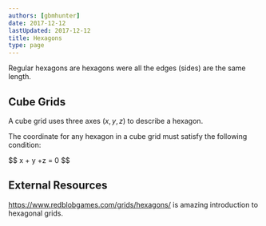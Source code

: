 ```yaml
---
authors: [gbmhunter]
date: 2017-12-12
lastUpdated: 2017-12-12
title: Hexagons
type: page
---
```


Regular hexagons are hexagons were all the edges (sides) are the same length.

## Cube Grids

A cube grid uses three axes $(x, y, z)$ to describe a hexagon.

The coordinate for any hexagon in a cube grid must satisfy the following condition:

<div>$$ x + y +z = 0 $$</div>

## External Resources

https://www.redblobgames.com/grids/hexagons/ is amazing introduction to hexagonal grids.
